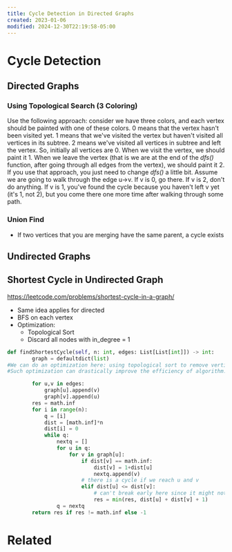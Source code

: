 ```yaml
---
title: Cycle Detection in Directed Graphs
created: 2023-01-06
modified: 2024-12-30T22:19:58-05:00
---
```

# Cycle Detection
## Directed Graphs
### Using Topological Search (3 Coloring)

Use the following approach: consider we have three colors, and each vertex should be painted with one of these colors. 0 means that the vertex hasn't been visited yet. 1 means that we've visited the vertex but haven't visited all vertices in its subtree. 2 means we've visited all vertices in subtree and left the vertex. So, initially all vertices are 0. When we visit the vertex, we should paint it 1. When we leave the vertex (that is we are at the end of the _dfs()_ function, after going through all edges from the vertex), we should paint it 2. If you use that approach, you just need to change _dfs()_ a little bit. Assume we are going to walk through the edge u->v. If v is 0, go there. If v is 2, don't do anything. If v is 1, you've found the cycle because you haven't left v yet (it's 1, not 2), but you come there one more time after walking through some path.
### Union Find
- If two vertices that you are merging have the same parent, a cycle exists
## Undirected Graphs

## Shortest Cycle in Undirected Graph
https://leetcode.com/problems/shortest-cycle-in-a-graph/
- Same idea applies for directed
- BFS on each vertex
- Optimization: 
	- Topological Sort
	- Discard all nodes with in_degree = 1
```python
def findShortestCycle(self, n: int, edges: List[List[int]]) -> int:
        graph = defaultdict(list)
#We can do an optimization here: using topological sort to remove vertices that are not in cycles, and then perform a vertex with maximum degree to do BFS. After BFS, we remove this vertex from the graph. Repeat the procedure above until there is no vertex left.
#Such optimization can drastically improve the efficiency of algorithm.

        for u,v in edges:
            graph[u].append(v)
            graph[v].append(u)
        res = math.inf
        for i in range(n):
            q = [i]
            dist = [math.inf]*n
            dist[i] = 0
            while q:
                nextq = []
                for u in q:
                    for v in graph[u]:
                        if dist[v] == math.inf:
                            dist[v] = 1+dist[u]
                            nextq.append(v)
                        # there is a cycle if we reach u and v 
                        elif dist[u] <= dist[v]:
                            # can't break early here since it might not be the shortest cycle
                            res = min(res, dist[u] + dist[v] + 1)
                q = nextq
        return res if res != math.inf else -1
```
# Related







